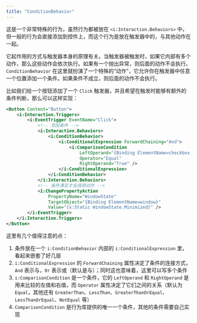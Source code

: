```yaml
---
title: "ConditionBehavior"
---
```


这是一个非常特殊的行为，虽然行为都被放在 `<i:Interaction.Behaviors>` 中，但一般的行为会直接添加到控件上，而这个行为是放在触发器中的，与其他动作在一起。

它起作用的方式与触发器本身的原理有关。当触发器被触发时，如果它内部有多个动作，那么这些动作会依次执行。如果有一个抛出异常，则后面的动作不会执行。`ConditionBehavior` 在这里就扮演了一个特殊的“动作”，它允许你在触发器中任意一个位置添加一个条件。如果条件不成立，则后面的动作不会执行。

比如我们给一个按钮添加了一个 `Click` 触发器，并且希望在触发时能够有额外的条件判断，那么可以这样实现：

```xml
<Button Content="Button">
    <i:Interaction.Triggers>
        <i:EventTrigger EventName="Click">
            <!-- 添加条件 -->
            <i:Interaction.Behaviors>
                <i:ConditionBehavior>
                    <i:ConditionalExpression ForwardChaining="And">
                        <i:ComparisonCondition
                            LeftOperand="{Binding ElementName=checkbox, Path=IsChecked}"
                            Operator="Equal"
                            RightOperand="True" />
                    </i:ConditionalExpression>
                </i:ConditionBehavior>
            </i:Interaction.Behaviors>
            <!-- 条件满足才会调用动作 -->
            <i:ChangePropertyAction
                PropertyName="WindowState"
                TargetObject="{Binding ElementName=window}"
                Value="{x:Static WindowState.Minimized}" />
        </i:EventTrigger>
    </i:Interaction.Triggers>
</Button>
```

这里有几个值得注意的点：

1. 条件放在一个 `i:ConditionBehavior` 内部的 `i:ConditionalExpression` 里，看起来嵌套了好几层
2. `i:ConditionalExpression` 的 `ForwardChaining` 属性决定了条件的连接方式，`And` 表示与，`Or` 表示或（默认是与）；同时这也意味着，这里可以写多个条件
3. `i:ComparisonCondition` 是一个条件，它的 `LeftOperand` 和 `RightOperand` 是用来比较的左值和右值，而 `Operator` 属性决定了它们之间的关系（默认为 `Equal`，其他还有 `GreaterThan`、`LessThan`、`GreaterThanOrEqual`、`LessThanOrEqual`、`NotEqual` 等）
4. `ComparisonCondition` 是行为库提供的唯一一个条件，其他的条件需要自己实现
